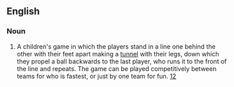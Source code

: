 ==English==
===Noun===
{{en-noun|-}}
# {{AU|games}} A children's game in which the players stand in a line one behind the other with their feet apart making a [[tunnel]] with their legs, down which they propel a ball backwards to the last player, who runs it to the front of the line and repeats.  The game can be played competitively between teams for who is fastest, or just by one team for fun.  [http://www.gladstonshs.eq.edu.au/Events/Tunnellball.htm][http://www.parahillhs.sa.edu.au/Pages/School/Archive/Yearbook2001/SportsDay.html]